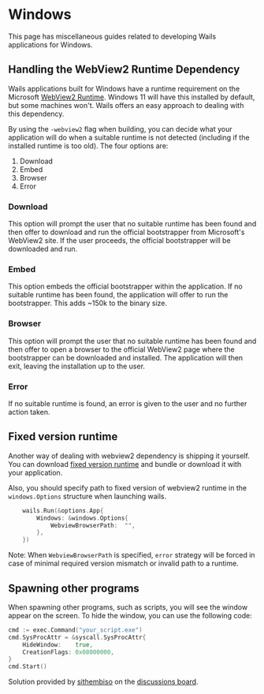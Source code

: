 # Windows

This page has miscellaneous guides related to developing Wails applications for Windows.

## Handling the WebView2 Runtime Dependency

Wails applications built for Windows have a runtime requirement on the Microsoft [WebView2 Runtime](https://developer.microsoft.com/en-us/microsoft-edge/webview2/). Windows 11 will have this installed by default, but some machines won't. Wails offers an easy approach to dealing with this dependency.

By using the `-webview2` flag when building, you can decide what your application will do when a suitable runtime is not detected (including if the installed runtime is too old). The four options are:

1. Download
2. Embed
3. Browser
4. Error

### Download

This option will prompt the user that no suitable runtime has been found and then offer to download and run the official bootstrapper from Microsoft's WebView2 site. If the user proceeds, the official bootstrapper will be downloaded and run.

### Embed

This option embeds the official bootstrapper within the application. If no suitable runtime has been found, the application will offer to run the bootstrapper. This adds ~150k to the binary size.

### Browser

This option will prompt the user that no suitable runtime has been found and then offer to open a browser to the official WebView2 page where the bootstrapper can be downloaded and installed. The application will then exit, leaving the installation up to the user.

### Error

If no suitable runtime is found, an error is given to the user and no further action taken.

## Fixed version runtime

Another way of dealing with webview2 dependency is shipping it yourself. You can download [fixed version runtime](https://developer.microsoft.com/microsoft-edge/webview2/#download-section) and bundle or download it with your application.

Also, you should specify path to fixed version of webview2 runtime in the `windows.Options` structure when launching wails.

```go
    wails.Run(&options.App{
        Windows: &windows.Options{
            WebviewBrowserPath:  "",
        },
    })
```

Note: When `WebviewBrowserPath` is specified, `error` strategy will be forced in case of minimal required version mismatch or invalid path to a runtime.

## Spawning other programs

When spawning other programs, such as scripts, you will see the window appear on the screen. To hide the window, you can use the following code:

```go
cmd := exec.Command("your_script.exe")
cmd.SysProcAttr = &syscall.SysProcAttr{
    HideWindow:    true,
    CreationFlags: 0x08000000,
}
cmd.Start()
```

Solution provided by [sithembiso](https://github.com/sithembiso) on the [discussions board](https://github.com/cllsm/wails-win7/discussions/1734#discussioncomment-3386172).
